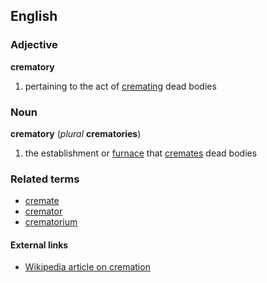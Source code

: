 == English ==
=== Adjective ===
'''crematory'''
# pertaining to the act of [[cremating]] dead bodies
=== Noun ===
'''crematory''' (''plural'' '''crematories''')
# the establishment or [[furnace]] that [[cremate]]s dead bodies
=== Related terms ===
*[[cremate]]
*[[cremator]]
*[[crematorium]]
==== External links ====
*[[:w:cremate|Wikipedia article on cremation]]